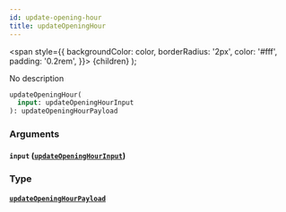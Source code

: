 ```yaml
---
id: update-opening-hour
title: updateOpeningHour
---
```


<span
style={{
      backgroundColor: color,
      borderRadius: '2px',
      color: '#fff',
      padding: '0.2rem',
    }}>
{children}
</span>
);

No description

```graphql
updateOpeningHour(
  input: updateOpeningHourInput
): updateOpeningHourPayload

```

### Arguments

#### `input` ([`updateOpeningHourInput`](/v1/inputs/update-opening-hour-input))

### Type

#### [`updateOpeningHourPayload`](/v1/objects/update-opening-hour-payload)
